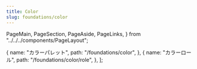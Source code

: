 ```yaml
---
title: Color
slug: foundations/color
---
```


  PageMain,
  PageSection,
  PageAside,
  PageLinks,
} from "../../../components/PageLayout";

  {
    name: "カラーパレット",
    path: "/foundations/color",
  },
  {
    name: "カラーロール",
    path: "/foundations/color/role",
  },
];

<PageMain>
  <PageSection>
    <div
      class={css({
        maxWidth: "calc(100vw - 48px)",
        overflowX: "auto",
      })}
    >
      <ColorMatrix />
    </div>
  </PageSection>
</PageMain>
